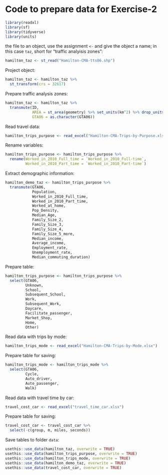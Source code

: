 # Code to prepare data for Exercise-2

```r
library(readxl)
library(sf)
library(tidyverse)
library(units)
```

the file to an object, use the assignment `<-` and give the object a name; in this case `taz`, short for "traffic analyisis zones":
```r
hamilton_taz <- st_read("Hamilton-CMA-tts06.shp")
```

Project object:
```r
hamilton_taz <- hamilton_taz %>%
  st_transform(crs = 32617)
```

Prepare traffic analysis zones:
```r
hamilton_taz <- hamilton_taz %>%
  transmute(ID,
            AREA = st_area(geometry) %>% set_units(km^2) %>% drop_units(),
            GTA06 = as.character(GTA06))
```

Read travel data:
```r
hamilton_trips_purpose <- read_excel("Hamilton-CMA-Trips-by-Purpose.xlsx")
```

Rename variables:
```r
hamilton_trips_purpose <- hamilton_trips_purpose %>%
  rename(Worked_in_2010_Full_time = `Worked_in_2010_Full-time`,
         Worked_in_2010_Part_time = `Worked_in_2010_Part-time`)
```

Extract demographic information:
```r
hamilton_demo_taz <- hamilton_trips_purpose %>%
  transmute(GTA06,
            Population,
            Worked_in_2010_Full_time,
            Worked_in_2010_Part_time,
            Worked_at_home,
            Pop_Density,
            Median_Age,
            Family_Size_2,
            Family_Size_3,
            Family_Size_4,
            Family_Size_5_more,
            Median_income,
            Average_income,
            Employment_rate,
            Unemployment_rate,
            Median_commuting_duration)
```

Prepare table:
```r
hamilton_trips_purpose <- hamilton_trips_purpose %>%
  select(GTA06,
         Unknown,
         School,
         Subsequent_School,
         Work,
         Subsequent_Work,
         Daycare,
         Facilitate_passenger,
         Market_Shop,
         Home,
         Other)
```

Read data with trips by mode:
```r
hamilton_trips_mode <- read_excel("Hamilton-CMA-Trips-by-Mode.xlsx")
```

Prepare table for saving:
```r
hamilton_trips_mode <- hamilton_trips_mode %>%
  select(GTA06,
         Cycle,
         Auto_driver,
         Auto_passenger,
         Walk)
```

Read data with travel time by car:
```r
travel_cost_car <- read_excel("travel_time_car.xlsx")
```

Prepare table for saving:
```r
travel_cost_car <- travel_cost_car %>%
  select(-c(group, m, miles, seconds))
```

Save tables to folder `data`:
```r
usethis::use_data(hamilton_taz, overwrite = TRUE)
usethis::use_data(hamilton_trips_purpose, overwrite = TRUE)
usethis::use_data(hamilton_trips_mode, overwrite = TRUE)
usethis::use_data(hamilton_demo_taz, overwrite = TRUE)
usethis::use_data(travel_cost_car, overwrite = TRUE)
```


